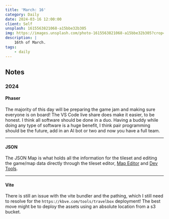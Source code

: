 ```yaml
---
title: 'March: 16'
category: Daily
date: 2024-03-16 12:00:00
client: Self
unsplash: 1615563821068-a15bbe32b305
img: https://images.unsplash.com/photo-1615563821068-a15bbe32b305?crop=entropy&cs=srgb&fm=jpg&ixid=MnwzNjM5Nzd8MHwxfHJhbmRvbXx8fHx8fHx8fDE2ODE3NDg2ODY&ixlib=rb-4.0.3&q=85
description: |
    16th of March.
tags:
    - daily
---
```



<MDXJS>

## Notes

</MDXJS>


<MDXJS>

### 2024

<MDXJS>

#### Phaser

The majority of this day will be preparing the game jam and making sure everyone is on board!
The VS Code live share does make it easier, to be honest. I think all software should be done in a duo.
Having a buddy while doing any type of software is a huge benefit, I think pair programming should be the future, add in an AI bot or two and now you have a full team.

</MDXJS>

---

<MDXJS>

#### JSON 

The JSON Map is what holds all the information for the tileset and editing the game/map data directly through the tileset editor, [Map Editor](https://thorbjorn.itch.io/tiled?ac=MbLnMaiNXvG) and [Dev Tools](https://github.com/zewa666/grid-engine-devtools).

</MDXJS>

---

<MDXJS>

#### Vite

There is still an issue with the vite bundler and the pathing, which I still need to resolve for the `https://kbve.com/tools/travelbox` deployment!
The best move might be to deploy the assets using an absolute location from a s3 bucket.

</MDXJS>

</MDXJS>